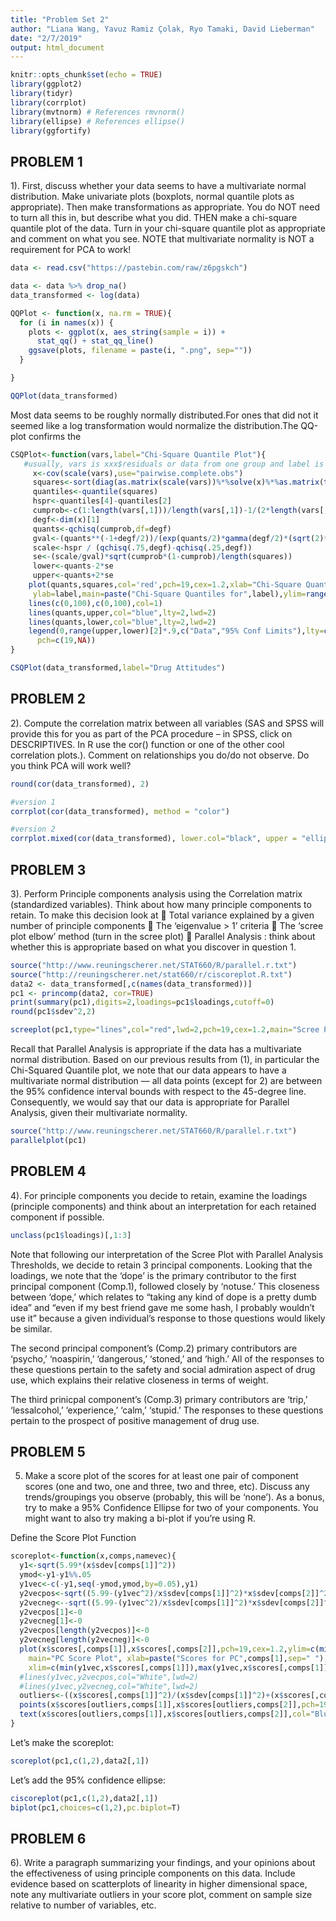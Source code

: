 ```yaml
---
title: "Problem Set 2"
author: "Liana Wang, Yavuz Ramiz Çolak, Ryo Tamaki, David Lieberman"
date: "2/7/2019"
output: html_document
---
```


```r
knitr::opts_chunk$set(echo = TRUE)
library(ggplot2)
library(tidyr)
library(corrplot)
library(mvtnorm) # References rmvnorm()
library(ellipse) # References ellipse()
library(ggfortify)
```

## PROBLEM 1
1). First, discuss whether your data seems to have a multivariate normal distribution. Make univariate plots (boxplots, normal quantile plots as appropriate). Then make transformations as appropriate. You do NOT need to turn all this in, but describe what you did. THEN make a chi-square quantile plot of the data. Turn in your chi-square quantile plot as appropriate and comment on what you see. NOTE that multivariate normality is NOT a requirement for PCA to work!

```r
data <- read.csv("https://pastebin.com/raw/z6pgskch")

data <- data %>% drop_na()
data_transformed <- log(data)

QQPlot <- function(x, na.rm = TRUE){
  for (i in names(x)) {
    plots <- ggplot(x, aes_string(sample = i)) +
      stat_qq() + stat_qq_line()
    ggsave(plots, filename = paste(i, ".png", sep=""))
  }

}

QQPlot(data_transformed)
```

Most data seems to be roughly normally distributed.For ones that did not it
seemed like a log transformation would normalize the distribution.The QQ-plot
confirms the


```r
CSQPlot<-function(vars,label="Chi-Square Quantile Plot"){
   #usually, vars is xxx$residuals or data from one group and label is for plot
     x<-cov(scale(vars),use="pairwise.complete.obs")
     squares<-sort(diag(as.matrix(scale(vars))%*%solve(x)%*%as.matrix(t(scale(vars)))))
     quantiles<-quantile(squares)
     hspr<-quantiles[4]-quantiles[2]
     cumprob<-c(1:length(vars[,1]))/length(vars[,1])-1/(2*length(vars[,1]))
     degf<-dim(x)[1]
     quants<-qchisq(cumprob,df=degf)
     gval<-(quants**(-1+degf/2))/(exp(quants/2)*gamma(degf/2)*(sqrt(2)**degf))
     scale<-hspr / (qchisq(.75,degf)-qchisq(.25,degf))
     se<-(scale/gval)*sqrt(cumprob*(1-cumprob)/length(squares))
     lower<-quants-2*se
     upper<-quants+2*se
    plot(quants,squares,col='red',pch=19,cex=1.2,xlab="Chi-Square Quantiles",
     ylab=label,main=paste("Chi-Square Quantiles for",label),ylim=range(upper,lower, squares) , xlim=range(c(0,quants)))
    lines(c(0,100),c(0,100),col=1)
    lines(quants,upper,col="blue",lty=2,lwd=2)
    lines(quants,lower,col="blue",lty=2,lwd=2)
    legend(0,range(upper,lower)[2]*.9,c("Data","95% Conf Limits"),lty=c(0,2),col=c("red","blue"),lwd=c(2,2),
      pch=c(19,NA))
}

CSQPlot(data_transformed,label="Drug Attitudes")
```


## PROBLEM 2
2). Compute the correlation matrix between all variables (SAS and SPSS will provide this for you as part of the PCA procedure – in SPSS, click on DESCRIPTIVES. In R use the cor() function or one of the other cool correlation plots.). Comment on relationships you do/do not observe. Do you think PCA will work well?
```r
round(cor(data_transformed), 2)

#version 1
corrplot(cor(data_transformed), method = "color")

#version 2
corrplot.mixed(cor(data_transformed), lower.col="black", upper = "ellipse", tl.col = "black", number.cex=.7, order = "hclust",tl.pos = "lt", tl.cex=.7)
```

## PROBLEM 3
3). Perform Principle components analysis using the Correlation matrix (standardized variables). Think about how many principle components to retain. To make this decision look at
 Total variance explained by a given number of principle components
 The ‘eigenvalue > 1’ criteria
 The ‘scree plot elbow’ method (turn in the scree plot)
 Parallel Analysis : think about whether this is appropriate based on what you
discover in question 1.

```r
source("http://www.reuningscherer.net/STAT660/R/parallel.r.txt")
source("http://reuningscherer.net/stat660/r/ciscoreplot.R.txt")
data2 <- data_transformed[,c(names(data_transformed))]
pc1 <- princomp(data2, cor=TRUE)
print(summary(pc1),digits=2,loadings=pc1$loadings,cutoff=0)
round(pc1$sdev^2,2)
```

```r
screeplot(pc1,type="lines",col="red",lwd=2,pch=19,cex=1.2,main="Scree Plot of Raw Drug Data")
```

Recall that Parallel Analysis is appropriate if the data has a multivariate normal distribution. Based on our previous results from (1), in particular the Chi-Squared Quantile plot, we note that our data appears to have a multivariate normal distribution –– all data points (except for 2) are between the 95% confidence interval bounds with respect to the 45-degree line. Consequently, we would say that our data is appropriate for Parallel Analysis, given their multivariate normality.
```r
source("http://www.reuningscherer.net/STAT660/R/parallel.r.txt")
parallelplot(pc1)
```

## PROBLEM 4
4). For principle components you decide to retain, examine the loadings (principle components) and think about an interpretation for each retained component if possible.
```r
unclass(pc1$loadings)[,1:3]
```
Note that following our interpretation of the Scree Plot with Parallel Analysis Thresholds, we decide to retain 3 principal components. Looking that the loadings, we note that the 'dope' is the primary contributor to the first principal component (Comp.1), followed closely by 'notuse.' This closeness between 'dope,' which relates to  "taking any kind of dope is a pretty dumb idea" and "even if my best friend gave me some hash, I probably wouldn't use it" because a given individual's response to those questions would likely be similar.

The second principal component's (Comp.2) primary contributors are 'psycho,' 'noaspirin,' 'dangerous,' 'stoned,' and 'high.' All of the responses to these questions pertain to the safety and social admiration aspect of drug use, which explains their relative closeness in terms of weight.

The third prinicpal component's (Comp.3) primary contributors are 'trip,' 'lessalcohol,' 'experience,' 'calm,' 'stupid.' The responses to these questions pertain to the prospect of positive management of drug use.

## PROBLEM 5
5) Make a score plot of the scores for at least one pair of component scores (one and two, one and three, two and three, etc). Discuss any trends/groupings you observe (probably, this will be ‘none’). As a bonus, try to make a 95% Confidence Ellipse for two of your components. You might want to also try making a bi-plot if you’re using R.


Define the Score Plot Function
```r
scoreplot<-function(x,comps,namevec){
  y1<-sqrt(5.99*(x$sdev[comps[1]]^2))
  ymod<-y1-y1%%.05
  y1vec<-c(-y1,seq(-ymod,ymod,by=0.05),y1)
  y2vecpos<-sqrt((5.99-(y1vec^2)/x$sdev[comps[1]]^2)*x$sdev[comps[2]]^2)
  y2vecneg<--sqrt((5.99-(y1vec^2)/x$sdev[comps[1]]^2)*x$sdev[comps[2]]^2)
  y2vecpos[1]<-0
  y2vecneg[1]<-0
  y2vecpos[length(y2vecpos)]<-0
  y2vecneg[length(y2vecneg)]<-0
  plot(x$scores[,comps[1]],x$scores[,comps[2]],pch=19,cex=1.2,ylim=c(min(y2vecneg,x$scores[,comps[2]]),max(y2vecpos,x$scores[,comps[2]])),
    main="PC Score Plot", xlab=paste("Scores for PC",comps[1],sep=" "), ylab=paste("Scores for PC",comps[2],sep=" "),
    xlim=c(min(y1vec,x$scores[,comps[1]]),max(y1vec,x$scores[,comps[1]])))
  #lines(y1vec,y2vecpos,col="White",lwd=2)
  #lines(y1vec,y2vecneg,col="White",lwd=2)
  outliers<-((x$scores[,comps[1]]^2)/(x$sdev[comps[1]]^2)+(x$scores[,comps[2]]^2)/(x$sdev[comps[2]]^2))>5.99
  points(x$scores[outliers,comps[1]],x$scores[outliers,comps[2]],pch=19,cex=1.2,col="Blue")
  text(x$scores[outliers,comps[1]],x$scores[outliers,comps[2]],col="Blue",lab=namevec[outliers])
}
```
Let's make the scoreplot:

```r
scoreplot(pc1,c(1,2),data2[,1])
```

Let's add the 95% confidence ellipse:

```r
ciscoreplot(pc1,c(1,2),data2[,1])
biplot(pc1,choices=c(1,2),pc.biplot=T)
```

## PROBLEM 6
6). Write a paragraph summarizing your findings, and your opinions about the effectiveness of using principle components on this data. Include evidence based on scatterplots of linearity in higher dimensional space, note any multivariate outliers in your score plot, comment on sample size relative to number of variables, etc.
```r

```

